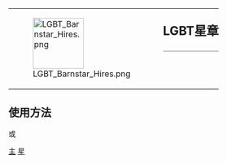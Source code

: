 {| style="border: 1px solid {{{border|gray}}}; background-color: {{{color|#fdffe7}}};"
|rowspan="2" valign="top" | [[File:LGBT Barnstar Hires.png|100px]]
|rowspan="2" |
|style="font-size: x-large; padding: 0; vertical-align: bottom; height: 1.1em;" | '''LGBT星章'''
|-
|style="vertical-align: top; border-top: 1px solid gray;" | {{{1}}}
|}<noinclude>

==使用方法==
{{tl|The LGBT Barnstar}} 或 {{tl|LGBT星章}}

[[Category:維基星章模板|主]]
[[Category:LGBT模板|星]]
</noinclude>